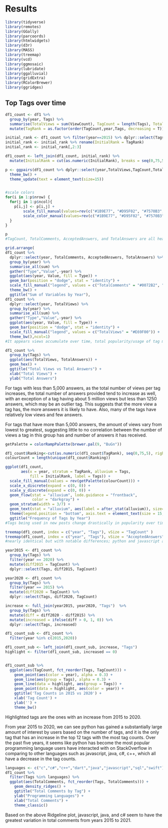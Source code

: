 # Results

```r
library(tidyverse)
library(remotes)
library(GGally)
library(parcoords)
library(htmlwidgets)
library(d3r)
library(MASS)
library(treemap)
library(vcd)
library(ggmosaic)
library(lubridate)
library(ggalluvial)
library(gridExtra)
library(RColorBrewer)
library(ggridges)
```

## Top Tags over time



```r
df1_count <- df1 %>%
  group_by(year, Tags) %>%
  summarise(TotalViews = sum(ViewCount), TagCount = length(Tags), TotalComments = sum(CommentCount), AcceptedAnswers = sum(as.integer(as.character(AcceptAnswer))), TotalAnswers = sum(AnswerCount)) %>%
  mutate(TagRank = as.factor(order(TagCount,year,Tags, decreasing = T))) 
```

```r
initial_rank <- df1_count %>% filter(year==2015) %>% dplyr::select(Tags, TagRank)
initial_rank <- initial_rank %>% rename(InitialRank = TagRank)
initial_rank <- initial_rank[,2:3] 

df1_count <- left_join(df1_count, initial_rank) %>%
  mutate(InitialRank = cut(as.numeric(InitialRank), breaks = seq(0,75,5), right = F))
```

```r
p <- ggpairs(df1_count %>% dplyr::select(year,TotalViews,TagCount,TotalComments, AcceptedAnswers,TotalAnswers), aes(color=year)) + 
  theme_bw() +
  theme_update(text = element_text(size=15))


#scale colors
for(i in 1:p$nrow) {
  for(j in 1:p$ncol){
    p[i,j] <- p[i,j] + 
        scale_fill_manual(values=rev(c("#1B9E77", "#D95F02", "#7570B3", "#E7298A", "#66A61E", "#E6AB02", "#A6761D"))) +
        scale_color_manual(values=rev(c("#1B9E77", "#D95F02", "#7570B3", "#E7298A", "#66A61E", "#E6AB02", "#A6761D")))  
  }
}

p
#TagCount, TotalComments, AcceptedAnswers, and TotalAnswers are all heavily correlated. Only need to use one or two to monitor the popularity of tags over years 
```

```r
grid.arrange(
df1_count %>%
  dplyr::select(year, TotalComments, AcceptedAnswers, TotalAnswers) %>% 
  group_by(year) %>% 
  summarise_all(sum) %>%
  gather("Type","Value",-year) %>%
  ggplot(aes(year, Value, fill = Type)) +
  geom_bar(position = "dodge", stat = "identity") +
  scale_fill_manual("legend", values = c("TotalComments" = "#0072B2", "AcceptedAnswers" = "#D55E00", "TotalAnswers" = "#CC79A7")) +
  theme_bw() +
  ggtitle("Sum of Variables by Year"),
df1_count %>%
  dplyr::select(year, TotalViews) %>% 
  group_by(year) %>% 
  summarise_all(sum) %>%
  gather("Type","Value",-year) %>%
  ggplot(aes(year, Value, fill = Type)) +
  geom_bar(position = "dodge", stat = "identity") +
  scale_fill_manual("legend", values = c("TotalViews" = "#E69F00")) +
  theme_bw(),ncol=1)
#It appears views accumulate over time, total popularity/usage of tag may have to be computed overall. Current usage of Tag not reflected in views. Answers accumulate over time to a lesser degree. AcceptedAnswers seem to be pretty stable but haven't had time to fully accumulate for past 2 years.
```



```r
df1_count %>%
  group_by(Tags) %>%
  ggplot(aes(TotalViews, TotalAnswers)) +
  geom_hex() + 
  ggtitle("Total Views vs Total Answers") +
  xlab("Total Views") + 
  ylab("Total Answers")
```


For tags with less than 5,000 answers, as the total number of views per tag increases, the total number of answers provided tend to increase as well, with an exception of a tag having about 5 million views but less than 1250 answers, which may be an outlier tag. This suggests that the more view a tag has, the more answers it is likely to have. Also, many of the tags have relatively low views and few answers. 

For tags that have more than 5,000 answers, the amount of views vary from lowest to greatest, suggesting little to no correlation between the number of views a tag in this group has and number of answers it has received.





```r

getPalette = colorRampPalette(brewer.pal(9, "BuGn"))

df1_count$Ranking<-cut(as.numeric(df1_count$TagRank), seq(0,75,5), right=FALSE)
colourCount = length(unique(df1_count$Ranking))

ggplot(df1_count,
       aes(x = year, stratum = TagRank, alluvium = Tags,
           fill = InitialRank, label = Tags)) +
  scale_fill_manual(values = rev(getPalette(colourCount))) +
  scale_x_discrete(expand = c(0, 0)) +
  scale_y_discrete(expand = c(0, 0)) +
  geom_flow(stat = "alluvium", lode.guidance = "frontback",
            color = "darkgray") +
  geom_stratum(width = 3/7) +
  geom_text(stat = "alluvium", aes(label = after_stat(alluvium)), size=8) +
  theme(legend.position = "bottom", axis.text = element_text(size = 15, face = "bold")) +
  ggtitle("Frequency of Tags by Year") 
#Tags being used in new posts change drastically in popularity over time. Some notable trends include; amazon-web-services staying in the same rank over several years, android maintained rank for 3 years from 2018 to 2020
```





```r
treemap(df1_count, index = c("year", "Tags"), vSize = "TagCount" )
treemap(df1_count, index = c("year", "Tags"), vSize = "AcceptedAnswers" )
#nearly identical but with notable differences; python and javascript always have a large proportion 
```




```r
year2015 <- df1_count %>%
  group_by(Tags) %>%
  filter(year == 2020) %>%
  mutate(diff2015 = TagCount) %>%
  dplyr::select(Tags, diff2015, TagCount)

year2020 <- df1_count %>%
  group_by(Tags) %>%
  filter(year == 2015) %>%
  mutate(diff2020 = TagCount) %>%
  dplyr::select(Tags, diff2020, TagCount)

increase <- full_join(year2015, year2020, "Tags")  %>%
  group_by(Tags) %>%
  mutate(diff = diff2020 - diff2015) %>%
  mutate(increased = ifelse(diff > 0, 1, 0)) %>%
  dplyr::select(Tags, increased)

df1_count_sub <- df1_count %>%
  filter(year %in% c(2015,2020))

df1_count_sub <- left_join(df1_count_sub, increase, "Tags")
highlight <- filter(df1_count_sub, increased == 0)


df1_count_sub %>%
  ggplot(aes(TagCount, fct_reorder(Tags, TagCount))) +
    geom_point(aes(color = year), alpha = 0.3) +
    geom_line(aes(group = Tags), alpha = 0.3) +
    geom_line(data = highlight, aes(group = Tags)) +
    geom_point(data = highlight, aes(color = year)) +
    ggtitle('Tag Counts in 2015 vs 2020') +
    xlab('Tag Count') +
    ylab('') +
    theme_bw()
```


Highlighted tags are the ones with an increase from 2015 to 2020.

From year 2015 to 2020, we can see python has gained a substantially large amount of interest by users based on the number of tags, and it is the only tag that has an increase in the top 12 tags with the most tag counts. Over the past five years, it seems like python has become the most popular programming language users have interacted with on StackOverflow in comparing to other languages such as javascript, java, c#, c++, which all have a decrease in the tag counts.




```r
languages <- c("c","c#","c++","dart","java","javascript","sql","swift")
df1_count %>%
  filter(Tags %in% languages) %>%
  ggplot(aes(TotalComments, fct_reorder(Tags, TotalComments))) + 
    geom_density_ridges() + 
    ggtitle("Total Comments by Tag") +
    ylab("Programming Languages") +
    xlab("Total Comments") +
    theme_classic()
```

Based on the above Ridgeline plot, javascript, java, and c# seem to have the greatest variation in total comments from years 2015 to 2021.
